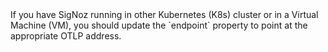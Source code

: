

<Admonition type="info">
If you have SigNoz running in other Kubernetes (K8s) cluster or in a Virtual Machine (VM),
you should update the `endpoint` property to point at the appropriate OTLP address.
</Admonition>